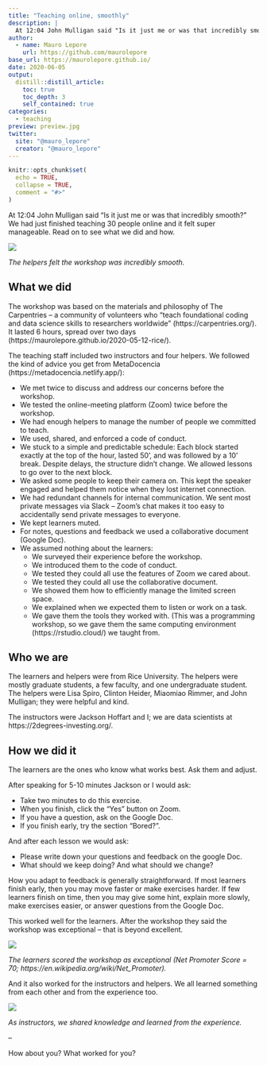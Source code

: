 ```yaml
---
title: "Teaching online, smoothly"
description: |
  At 12:04 John Mulligan said "Is it just me or was that incredibly smooth?" 
author:
  - name: Mauro Lepore
    url: https://github.com/maurolepore
base_url: https://maurolepore.github.io/
date: 2020-06-05
output: 
  distill::distill_article:
    toc: true
    toc_depth: 3
    self_contained: true
categories:
  - teaching
preview: preview.jpg
twitter:
  site: "@mauro_lepore"
  creator: "@mauro_lepore"
---
```


```r
knitr::opts_chunk$set(
  echo = TRUE,
  collapse = TRUE,
  comment = "#>"
)
```

At 12:04 John Mulligan said "Is it just me or was that incredibly smooth?" We had just finished teaching 30 people online and it felt super manageable. Read on to see what we did and how.

![](http://i.imgur.com/48JKAA9.png)

_The helpers felt the workshop was incredibly smooth._

## What we did

The workshop was based on the materials and philosophy of The Carpentries -- a community of volunteers who "teach foundational coding and data science skills to researchers worldwide" (https://carpentries.org/).  It lasted 6 hours, spread over two days (https://maurolepore.github.io/2020-05-12-rice/).

The teaching staff included two instructors and four helpers. We followed the kind of advice you get from MetaDocencia (https://metadocencia.netlify.app/):

* We met twice to discuss and address our concerns before the workshop.
* We tested the online-meeting platform (Zoom) twice before the workshop.
* We had enough helpers to manage the number of people we committed to teach.
* We used, shared, and enforced a code of conduct.
* We stuck to a simple and predictable schedule: Each block started exactly at the top of the hour, lasted 50’, and was followed by a 10’ break. Despite delays, the structure didn’t change. We allowed lessons to go over to the next block.
* We asked some people to keep their camera on. This kept the speaker engaged and helped them notice when they lost internet connection.
* We had redundant channels for internal communication. We sent most private messages via Slack -- Zoom’s chat makes it too easy to accidentally send private messages to everyone.
* We kept learners muted.
* For notes, questions and feedback we used a collaborative document (Google Doc).
* We assumed nothing about the learners:
  * We surveyed their experience before the workshop.
  * We introduced them to the code of conduct.
  * We tested they could all use the features of  Zoom we cared about.
  * We tested they could all use the collaborative document.
  * We showed them how to efficiently manage the limited screen space.
  * We explained when we expected them to listen or work on a task.
  * We gave them the tools they worked with. (This was a programming workshop, so we gave them the same computing environment (https://rstudio.cloud/) we taught from.

## Who we are

The learners and helpers were from Rice University. The helpers were mostly graduate students, a few faculty, and one undergraduate student. The helpers were Lisa Spiro, Clinton Heider, Miaomiao Rimmer, and  John Mulligan; they were helpful and kind.

The instructors were Jackson Hoffart and I; we are data scientists at https://2degrees-investing.org/.

## How we did it

The learners are the ones who know what works best. Ask them and adjust. 

After speaking for 5-10 minutes Jackson or I would ask:

* Take two minutes to do this exercise. 
* When you finish, click the "Yes" button on Zoom.
* If you have a question, ask on the Google Doc.
* If you finish early, try the section "Bored?".

And after each lesson we would ask:

* Please write down your questions and feedback on the google Doc.
* What should we keep doing? And what should we change?

How you adapt to feedback is generally straightforward. If most learners finish early, then you may move faster or make exercises harder. If few learners finish on time, then you may give some hint, explain more slowly, make exercises easier, or answer questions from the Google Doc.

This worked well for the learners. After the workshop they said the workshop was exceptional -- that is beyond excellent. 

![](http://i.imgur.com/BYQMjR7.png)

_The learners scored the workshop as exceptional (Net Promoter Score  = 70; https://en.wikipedia.org/wiki/Net_Promoter)._

And it also worked for the instructors and helpers. We all learned something from each other and from the experience too. 

![](http://i.imgur.com/FIortkq.png)

_As instructors, we shared knowledge and learned  from the experience._

--

How about you? What worked for you?
